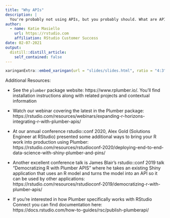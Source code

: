```yaml
---
title: "Why APIs"
description: |
  You're probably not using APIs, but you probably should. What are APIs? How do you use them? And how do you get started?
author:
  - name: Katie Masiello
    url: https://rstudio.com
    affiliation: RStudio Customer Success
date: 02-07-2021
output:
  distill::distill_article:
    self_contained: false
---
```



```r
xaringanExtra::embed_xaringan(url = "slides/slides.html", ratio = "4:3")
```


Additional Resources:

* See the `plumber` package website: https://www.rplumber.io/. You’ll find installation instructions along with related projects and contextual information

* Watch our webinar covering the latest in the Plumber package: https://rstudio.com/resources/webinars/expanding-r-horizons-integrating-r-with-plumber-apis/

* At our annual conference rstudio::conf 2020, Alex Gold (Solutions Engineer at RStudio) presented some additional ways to bring your R work into production using Plumber: https://rstudio.com/resources/rstudioconf-2020/deploying-end-to-end-data-science-with-shiny-plumber-and-pins/

* Another excellent conference talk is James Blair's rstudio::conf 2019 talk "Democratizing R with Plumber APIS" where he takes an existing Shiny application that uses an R model and turns the model into an API so it can be used by other applications: https://rstudio.com/resources/rstudioconf-2019/democratizing-r-with-plumber-apis/  

* If you’re interested in how Plumber specifically works with RStudio Connect you can find documentation here: https://docs.rstudio.com/how-to-guides/rsc/publish-plumberapi/
